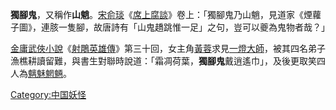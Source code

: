 {{unreferenced|time=2015-01-21T08:45:48+00:00}}
'''獨腳鬼'''，又稱作'''山魈'''。[[宋|宋]][[俞琰|俞琰]]《[[席上腐談|席上腐談]]》卷上：「獨腳鬼乃山魈，見道家《煙蘿子圖》，連胲一隻腳，故唐詩有「山鬼趫跳惟一足」之句，豈可以夔為鬼物者哉？」

[[金庸|金庸]][[武俠小說|武俠小說]]《[[射鵰英雄傳|射鵰英雄傳]]》第三十回，女主角[[黃蓉|黃蓉]]求見[[一燈大師|一燈大師]]，被其四名弟子漁樵耕讀留難，與書生對聯時說道：「霜凋荷葉，'''獨腳鬼'''戴逍遙巾」，及後更取笑四人為[[魑魅魍魎|魑魅魍魎]]。

[[Category:中国妖怪|Category:中国妖怪]]